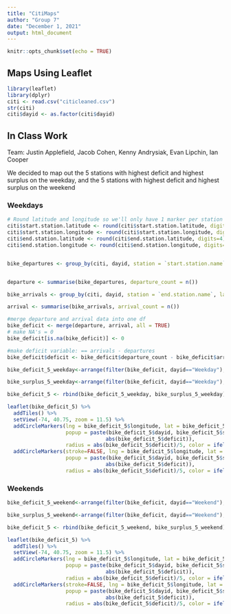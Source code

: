 ```yaml
---
title: "CitiMaps"
author: "Group 7"
date: "December 1, 2021"
output: html_document
---
```


```r
knitr::opts_chunk$set(echo = TRUE)
```

## Maps Using Leaflet

```r
library(leaflet)
library(dplyr)
citi <- read.csv("citicleaned.csv")
str(citi)
citi$dayid <- as.factor(citi$dayid)
```

## In Class Work 

Team: Justin Applefield, Jacob Cohen, Kenny Andrysiak, Evan Lipchin, Ian Cooper

We decided to map out the 5 stations with highest deficit and highest surplus on the weekday, and the 5 stations with highest deficit and highest surplus on the weekend


### Weekdays

```r
# Round latitude and longitude so we'll only have 1 marker per station later
citi$start.station.latitude <- round(citi$start.station.latitude, digits=4)
citi$start.station.longitude <- round(citi$start.station.longitude, digits=4)
citi$end.station.latitude <- round(citi$end.station.latitude, digits=4)
citi$end.station.longitude <- round(citi$end.station.longitude, digits=4)


bike_departures <- group_by(citi, dayid, station = `start.station.name`, latitude = `start.station.latitude`, longitude = `start.station.longitude`)


departure <- summarise(bike_departures, departure_count = n())

bike_arrivals <- group_by(citi, dayid, station = `end.station.name`, latitude = `end.station.latitude`, longitude = `end.station.longitude`)

arrival <- summarise(bike_arrivals, arrival_count = n())

#merge departure and arrival data into one df
bike_deficit <- merge(departure, arrival, all = TRUE)
# make NA's = 0
bike_deficit[is.na(bike_deficit)] <- 0

#make deficit variable: == arrivals - departures
bike_deficit$deficit <- bike_deficit$departure_count - bike_deficit$arrival_count

bike_deficit_5_weekday<-arrange(filter(bike_deficit, dayid=="Weekday"), (deficit))[1:5,]

bike_surplus_5_weekday<-arrange(filter(bike_deficit, dayid=="Weekday"), -deficit)[1:5,]

bike_deficit_5 <- rbind(bike_deficit_5_weekday, bike_surplus_5_weekday)

leaflet(bike_deficit_5) %>% 
  addTiles() %>%
  setView(-74, 40.75, zoom = 11.5) %>%
  addCircleMarkers(lng = bike_deficit_5$longitude, lat = bike_deficit_5$latitude, 
                   popup = paste(bike_deficit_5$dayid, bike_deficit_5$station, "<br>", ifelse(bike_deficit_5$deficit>=0, "Bike deficit = ", "Bike surplus = "), 
                                abs(bike_deficit_5$deficit)),
                   radius = abs(bike_deficit_5$deficit)/5, color = ifelse(bike_deficit_5$deficit>0, "red", "green")) %>%
  addCircleMarkers(stroke=FALSE, lng = bike_deficit_5$longitude, lat = bike_deficit_5$latitude, 
                   popup = paste(bike_deficit_5$dayid, bike_deficit_5$station, "<br>", ifelse(bike_deficit_5$deficit>=0, "Bike deficit = ", "Bike surplus = "), 
                                abs(bike_deficit_5$deficit)),
                   radius = abs(bike_deficit_5$deficit)/5, color = ifelse(bike_deficit_5$deficit>0, "red", "green"))


```

### Weekends

```r
bike_deficit_5_weekend<-arrange(filter(bike_deficit, dayid=="Weekend"), (deficit))[1:5,]

bike_surplus_5_weekend<-arrange(filter(bike_deficit, dayid=="Weekend"), -deficit)[1:5,]

bike_deficit_5 <- rbind(bike_deficit_5_weekend, bike_surplus_5_weekend)

leaflet(bike_deficit_5) %>% 
  addTiles() %>%
  setView(-74, 40.75, zoom = 11.5) %>%
  addCircleMarkers(lng = bike_deficit_5$longitude, lat = bike_deficit_5$latitude, 
                   popup = paste(bike_deficit_5$dayid, bike_deficit_5$station, "<br>", ifelse(bike_deficit_5$deficit>=0, "Bike deficit = ", "Bike surplus = "), 
                                abs(bike_deficit_5$deficit)),
                   radius = abs(bike_deficit_5$deficit)/5, color = ifelse(bike_deficit_5$deficit>0, "red", "green")) %>%
  addCircleMarkers(stroke=FALSE, lng = bike_deficit_5$longitude, lat = bike_deficit_5$latitude, 
                   popup = paste(bike_deficit_5$dayid, bike_deficit_5$station, "<br>", ifelse(bike_deficit_5$deficit>=0, "Bike deficit = ", "Bike surplus = "), 
                                abs(bike_deficit_5$deficit)),
                   radius = abs(bike_deficit_5$deficit)/5, color = ifelse(bike_deficit_5$deficit>0, "red", "green"))


```

